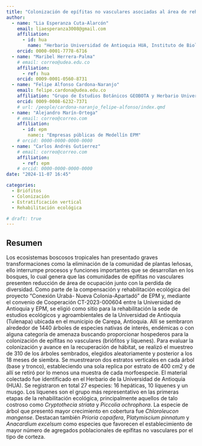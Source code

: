```yaml
---
title: "Colonización de epífitas no vasculares asociadas al área de rehabilitación ecológica de un relicto de bosque secundario en Carepa- Antioquia"
author:
  - name: "Lia Esperanza Cuta-Alarcón"
    email: liaesperanza3008@gmail.com
    affiliation:
      - id: hua
        name: "Herbario Universidad de Antioquia HUA, Instituto de Biología, Facultad de Ciencias Exactas y Naturales, Universidad de Antioquia UdeA"
    orcid: 0000-0001-7778-6716
  - name: "Maribel Herrera-Palma"
    # email: correo@udea.edu.co
    affiliation:
      - ref: hua
    orcid: 0009-0001-0560-8731
  - name: "Felipe Alfonso Cardona-Naranjo"
    email: felipe.cardona@udea.edu.co
    affiliation: "Grupo de Estudios Botánicos GEOBOTA y Herbario Universidad de Antioquia HUA, Instituto de Biología, Facultad de Ciencias Exactas y Naturales, Universidad de Antioquia UdeA"
    orcid: 0009-0008-6232-7371
    # url: /people/cardona-naranjo_felipe-alfonso/index.qmd
  - name: "Alejandro Marín-Ortega"
    # email: correo@correo.com
    affiliation:
      - id: epm
        name:: "Empresas públicas de Medellín EPM"
    # orcid: 0000-0000-0000-0000
  - name: "Carlos Andrés Gutierrez"
    # email: correo@correo.com
    affiliation:
      - ref: epm
    # orcid: 0000-0000-0000-0000
date: "2024-11-07 16:45"

categories:
  - Briófitos
  - Colonización
  - Estratificación vertical
  - Rehabilitación ecológica

# draft: true
---
```


## Resumen

Los ecosistemas boscosos tropicales han presentado graves transformaciones como la eliminación de la comunidad de plantas leñosas, ello interrumpe procesos y funciones importantes que se desarrollan en los bosques, lo cual genera que las comunidades de epífitas no vasculares presenten reducción de área de ocupación junto con la perdida de diversidad. Como parte de la compensación y rehabilitación ecológica del proyecto “Conexión Urabá- Nueva Colonia-Apartadó” de EPM y, mediante el convenio de Cooperación CT-2023-000604 entre la Universidad de Antioquia y EPM, se eligió como sitio para la rehabilitación la sede de estudios ecológicos y agroambientales de la Universidad de Antioquia (Tulenapa) ubicada en el municipio de Carepa, Antioquia. Allí se sembraron alrededor de 1440 árboles de especies nativas de interés, endémicas o con alguna categoría de amenaza buscando proporcionar hospederos para la colonización de epífitas no vasculares (briófitos y líquenes). Para evaluar la colonización y avance en la recuperación de hábitat, se realizó el muestreo de 310 de los árboles sembrados, elegidos aleatoriamente y posterior a los 18 meses de siembra. Se muestrearon dos estratos verticales en cada árbol (base y tronco), estableciendo una sola replica por estrato de 400 cm2 y de allí se retiró por lo menos una muestra de cada morfoespecie. El material colectado fue identificado en el Herbario de la Universidad de Antioquia (HUA). Se registraron en total 27 especies: 16 hepáticas, 10 líquenes y un musgo. Los líquenes son el grupo más representativo en las primeras etapas de la rehabilitación ecológica, principalmente aquellos de talo costroso como *Cryptothecia striata* y *Piccolia ochrophora*. La especie de árbol que presentó mayor crecimiento en cobertura fue *Chloroleucon mangense*. Destacan también *Prioria copaifera*, P*latymiscium pinnatum* y *Anacardium excelsum* como especies que favorecen el establecimiento de mayor número de agregados poblacionales de epífitas no vasculares por el tipo de corteza.

<!-- ## Presentación -->

<!-- PDF -->
<!-- ```{=html} -->
<!-- <object data="presentacion_xii-ccb.pdf" type="application/pdf" width="800" height="540"> -->
<!--     <p>Parece que no tienes un plugin PDF para este navegador. -->
<!--     No pasa nada… puede hacer <a href="presentacion_xii-ccb.pdf">clic aquí  -->
<!--     para descargar el archivo PDF.</a></p> -->
<!-- </object> -->
<!-- ``` -->

<!-- ## Citación -->
